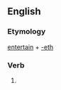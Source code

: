 ==English==

===Etymology===
[[entertain]] + [[-eth]]

===Verb===
{{infl|en|verb form}}

# {{archaic third-person singular of|entertain}}